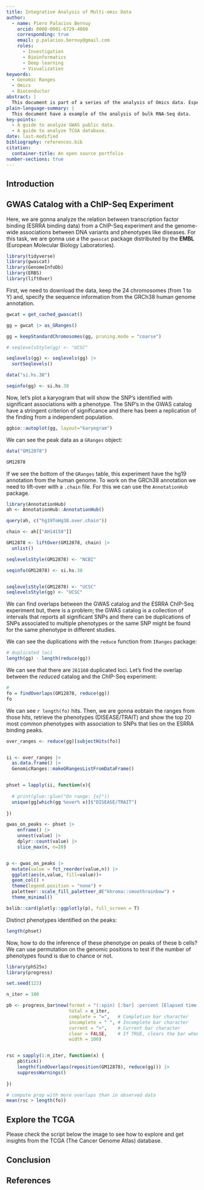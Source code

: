 ```yaml
---
title: Integrative Analysis of Multi-omic Data
author:
  - name: Piero Palacios Bernuy
    orcid: 0000-0001-6729-4080
    corresponding: true
    email: p.palacios.bernuy@gmail.com
    roles:
      - Investigation
      - Bioinformatics
      - Deep learning
      - Visualization
keywords:
  - Genomic Ranges
  - Omics
  - Bioconductor
abstract: |
  This document is part of a series of the analysis of Omics data. Especifically, here is showed how to analyze bulk RNA-Seq data with Bioconductor packages. Also, it's showcased how to make plots of the RNA data in the context of differentially gene expression and gene-sets. 
plain-language-summary: |
  This document have a example of the analysis of bulk RNA-Seq data.
key-points:
  - A guide to analyze GWAS public data.
  - A guide to analyze TCGA database.
date: last-modified
bibliography: references.bib
citation:
  container-title: An open source portfolio
number-sections: true
---
```


## Introduction



## GWAS Catalog with a ChIP-Seq Experiment

Here,  we are gonna analyze the relation between transcription factor binding (ESRRA binding data) from a ChIP-Seq experiment and the genome-wide associations between DNA variants and phenotypes like diseases. For this task, we are gonna use a the `gwascat` package distributed by the **EMBL** (European Molecular Biology Laboratories).


```r
library(tidyverse)
library(gwascat)
library(GenomeInfoDb)
library(ERBS)
library(liftOver)
```

First, we need to download the data, keep the 24 chromosomes (from 1 to Y) and, specify the sequence information from the GRCh38 human genome annotation.

```r

gwcat = get_cached_gwascat()

gg = gwcat |> as_GRanges()

gg = keepStandardChromosomes(gg, pruning.mode = "coarse")

# seqlevelsStyle(gg) <- "UCSC"

seqlevels(gg) <- seqlevels(gg) |> 
  sortSeqlevels()

data("si.hs.38")

seqinfo(gg) <- si.hs.38

```

Now, let's plot a karyogram that will show the SNP's identified with significant associations with a phenotype. The SNP's in the GWAS catalog have a stringent criterion of significance and there has been a replication of the finding from a independent population.

```r
ggbio::autoplot(gg, layout="karyogram")
```

We can see the peak data as a `GRanges` object: 

```r
data("GM12878")

GM12878

```

If we see the bottom of the `GRanges` table, this experiment have the hg19 annotation from the human genome. To work on the GRCh38 annotation we need to lift-over with a `.chain` file. For this we can use the `AnnotationHub` package.

```r
library(AnnotationHub)
ah <- AnnotationHub::AnnotationHub()

query(ah, c("hg19ToHg38.over.chain"))

chain <- ah[["AH14150"]]

```

```r
GM12878 <- liftOver(GM12878, chain) |> 
  unlist()

seqlevelsStyle(GM12878) <- "NCBI"

seqinfo(GM12878) <- si.hs.38


seqlevelsStyle(GM12878) <- "UCSC"
seqlevelsStyle(gg) <- "UCSC"
```

We can find overlaps between the GWAS catalog and the ESRRA ChIP-Seq experiment but, there is a problem; the GWAS catalog is a collection of intervals that reports all significant SNPs and there can be duplications of SNPs associated to multiple phenotypes or the same SNP might be found for the same phenotype in different studies.

We can see the duplications with the `reduce` function from `IRanges` package:


```r
# duplicated loci
length(gg) - length(reduce(gg))

```
We can see that there are `261160` duplicated loci. Let's find the overlap between the *reduced* catalog and the ChIP-Seq experiment:

```r
#
fo = findOverlaps(GM12878, reduce(gg))
fo

```
We can see `r length(fo)` hits. Then, we are gonna eobtain the ranges from those hits, retrieve the phenotypes (DISEASE/TRAIT) and show the top 20 most common phenotypes with association to SNPs that lies on the ESRRA binding peaks.

```r
over_ranges <- reduce(gg)[subjectHits(fo)]


ii <- over_ranges |> 
  as.data.frame() |> 
  GenomicRanges::makeGRangesListFromDataFrame()


phset = lapply(ii, function(x){
  
  # print(glue::glue("On range: {x}"))
  unique(gg[which(gg %over% x)]$"DISEASE/TRAIT")
  
})

gwas_on_peaks <- phset |> 
    enframe() |> 
    unnest(value) |> 
    dplyr::count(value) |> 
    slice_max(n, n=20)


p <- gwas_on_peaks |> 
  mutate(value = fct_reorder(value,n)) |> 
  ggplot(aes(n,value, fill=value))+
  geom_col() +
  theme(legend.position = "none") +
  paletteer::scale_fill_paletteer_d("khroma::smoothrainbow") +
  theme_minimal()

bslib::card(plotly::ggplotly(p), full_screen = T)
```

Distinct phenotypes identified on the peaks:

```r
length(phset)
```
Now, how to do the inference of these phenotype on peaks of these b cells? We can use permutation on the genomic positions to test if the number of phenotypes found is due to chance or not.

```r
library(ph525x)
library(progress)

set.seed(123)

n_iter = 100

pb <- progress_bar$new(format = "(:spin) [:bar] :percent [Elapsed time: :elapsedfull || Estimated time remaining: :eta]",
                       total = n_iter,
                       complete = "=",   # Completion bar character
                       incomplete = " ", # Incomplete bar character
                       current = ">",    # Current bar character
                       clear = FALSE,    # If TRUE, clears the bar when finish
                       width = 100)   


rsc = sapply(1:n_iter, function(x) {
    pb$tick()
    length(findOverlaps(reposition(GM12878), reduce(gg))) |> 
    suppressWarnings()
    
})

# compute prop with more overlaps than in observed data
mean(rsc > length(fo))

```



## Explore the TCGA

Please check the script below the image to see how to explore and get insights from the TCGA (The Cancer Genome Atlas) database.



## Conclusion

## References {.unnumbered}

:::{#refs}

:::